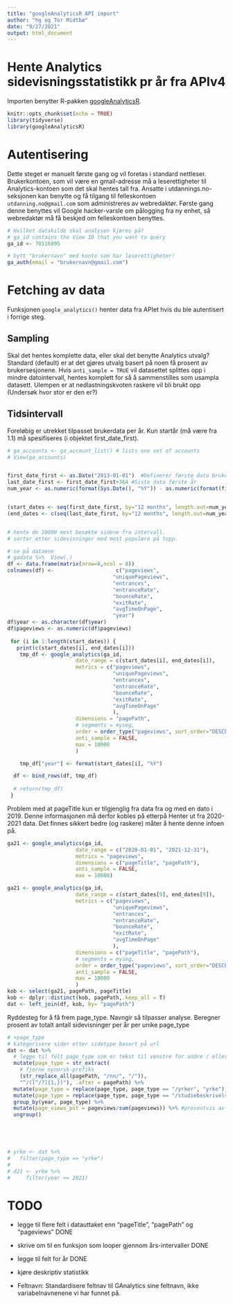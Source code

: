 ```yaml
---
title: "googleAnalyticsR API import"
author: "hg og Tor Midtbø"
date: "9/27/2021"
output: html_document
---
```


# Hente Analytics sidevisningsstatistikk pr år fra APIv4

Importen benytter R-pakken [googleAnalyticsR](https://code.markedmondson.me/googleAnalyticsR/).

```r
knitr::opts_chunk$set(echo = TRUE)
library(tidyverse)
library(googleAnalyticsR)
```

# Autentisering

Dette steget er manuelt første gang og vil foretas i standard nettleser. Brukerkontoen, som vil være en gmail-adresse må a leserettigheter til Analytics-kontoen som det skal hentes tall fra. Ansatte i utdannings.no-seksjonen kan benytte og få tilgang til felleskontoen `utdanning.no@gmail.com` som administreres av webredaktør. Første gang denne benyttes vil Google hacker-varsle om pålogging fra ny enhet, så webredaktør må få beskjed om felleskontoen benyttes.

```r
# Hvilket datakilde skal analysen kjøres på? 
# ga_id contains the View ID that you want to query
ga_id <- 70116895

# bytt "brukernavn" med konto som har leserettigheter!
ga_auth(email = "brukernavn@gmail.com")

```

# Fetching av data
Funksjonen `google_analytics()` henter data fra APIet hvis du ble autentisert i forrige steg. 

## Sampling 
Skal det hentes komplette data, eller skal det benytte Analytics utvalg? Standard (default) er at det gjøres utvalg basert på noen få prosent av brukersesjonene. Hvis `anti_sample = TRUE` vil datasettet splittes opp i mindre datointervall, hentes komplett for så å sammenstilles som usampla datasett. Ulempen er at nedlastningskvoten raskere vil bli brukt opp (Undersøk hvor stor er den er?)

## Tidsintervall
Foreløbig er utrekket tilpasset brukerdata per år. Kun startår (må være fra 1.1) må spesifiseres  (i objektet first_date_first).


```r
# ga_accounts <- ga_account_list() # lists one set of accounts
# View(ga_accounts)


first_date_first <- as.Date("2013-01-01")  #Definerer første dato brukerdata skal hentes fra
last_date_first <- first_date_first+364 #Siste dato første år 
num_year <- as.numeric(format(Sys.Date(), "%Y")) - as.numeric(format(first_date_first, "%Y")) #antall år til idag 


(start_dates <- seq(first_date_first, by="12 months", length.out=num_year +1)) #henter ut alle startdatoer
(end_dates <- c(seq(last_date_first, by="12 months", length.out=num_year), Sys.Date())) #henter ut alle sluttdatoer


# hente de 10000 mest besøkte sidene fra intervall. 
# sorter etter sidevisninger med mest populære på topp. 

# se på dataene
# gadata %>%  View(.)
df <- data.frame(matrix(nrow=0,ncol = 8))
colnames(df) <-                    c("pageviews", 
                                  "uniquePageviews",
                                  "entrances",
                                  "entranceRate",
                                  "bounceRate",
                                  "exitRate",
                                  "avgTimeOnPage",
                                  "year")
df$year <- as.character(df$year)
df$pageviews <- as.numeric(df$pageviews)
                                  
 for (i in 1:length(start_dates)) {
   print(c(start_dates[i], end_dates[i]))
    tmp_df <- google_analytics(ga_id,
                      date_range = c(start_dates[i], end_dates[i]),
                      metrics = c("pageviews", 
                                  "uniquePageviews",
                                  "entrances",
                                  "entranceRate",
                                  "bounceRate",
                                  "exitRate",
                                  "avgTimeOnPage"
                                  ),
                      dimensions = "pagePath",
                      # segments = myseg,
                      order = order_type("pageviews", sort_order="DESCENDING"),
                      anti_sample = FALSE, 
                      max = 10000
                      )

    tmp_df["year"] <- format(start_dates[i], "%Y")

  df <- bind_rows(df, tmp_df)
  
  # return(tmp_df)
 }
```

Problem med at pageTitle kun er tilgjenglig fra data fra og med en dato i 2019. Denne informasjonen må derfor kobles på etterpå
Henter ut fra 2020-2021 data. Det finnes sikkert bedre (og raskere) måter å hente denne infoen på. 

```r
ga21 <- google_analytics(ga_id,
                      date_range = c("2020-01-01", "2021-12-31"),
                      metrics = "pageviews",                                 
                      dimensions = c("pageTitle", "pagePath"),
                      anti_sample = FALSE, 
                      max = 10000)

ga21 <- google_analytics(ga_id,
                      date_range = c(start_dates[9], end_dates[9]),
                      metrics = c("pageviews", 
                                  "uniquePageviews",
                                  "entrances",
                                  "entranceRate",
                                  "bounceRate",
                                  "exitRate",
                                  "avgTimeOnPage"
                                  ),
                      dimensions = c("pageTitle", "pagePath"),
                      # segments = myseg,
                      order = order_type("pageviews", sort_order="DESCENDING"),
                      anti_sample = FALSE, 
                      max = 10000
                      )
kob <- select(ga21, pagePath, pageTitle)
kob <- dplyr::distinct(kob, pagePath,.keep_all = T)
dat <- left_join(df, kob, by= "pagePath")
```

Ryddesteg for å få frem page_type. Navngir så tilpasser analyse.
Beregner prosent av totalt antall sidevisninger per år per unike page_type

```r
# +page_type
# kategorisere sider etter sidetype basert på url 
dat <- dat %>% 
  # legge til felt page_type som er tekst til venstre for andre / eller ? i pagePath
  mutate(page_type = str_extract(
    # fjerne nynorsk-prefiks
    (str_replace_all(pagePath, "/nn/", "/")), 
    "^/([^/?]{1,})"), .after = pagePath) %>% 
  mutate(page_type = replace(page_type, page_type == "/yrker", "yrke"))  %>% 
  mutate(page_type = replace(page_type, page_type == "/studiebeskrivelse", "utdanningsbeskrivelse")) %>% 
  group_by(year, page_type) %>% 
  mutate(page_views_pst = pageviews/sum(pageviews)) %>% #prosentvis av sidehenvisninger per år og page_type 
  ungroup()


  


# yrke <- dat %>% 
#   filter(page_type == "yrke") 
# 
# d21 <- yrke %>% 
#     filter(year == 2021) 


```
# TODO  
 

- legge til flere felt i datauttaket enn "pageTitle", "pagePath" og "pageviews" DONE
- skrive om til en funksjon som looper gjennom års-intervaller DONE
- legge til felt for år DONE
- kjøre deskriptiv statistikk 

- Feltnavn: Standardisere feltnav til GAnalytics sine feltnavn, ikke variabelnavnenene vi har funnet på.
